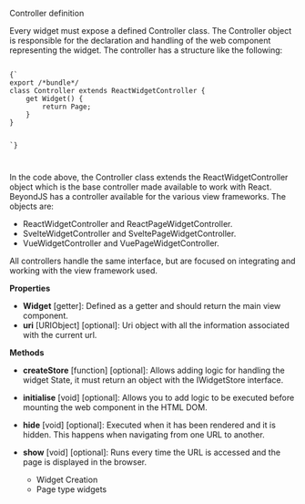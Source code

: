
<Title>Controller Object</Title>

<SubTitle>Controller definition</SubTitle>

Every widget must expose a defined Controller class. The Controller object is responsible for the declaration and handling of the web component representing the widget. The controller has a structure like the following:

<Code>
{`
export /*bundle*/
class Controller extends ReactWidgetController {
    get Widget() {
        return Page;
    }
}

`}

</Code>

In the code above, the Controller class extends the ReactWidgetController object which is the base controller made available to work with React. BeyondJS has a controller available for the various view frameworks. The objects are:

-   ReactWidgetController and ReactPageWidgetController.
-   SvelteWidgetController and SveltePageWidgetController.
-   VueWidgetController and VuePageWidgetController.

All controllers handle the same interface, but are focused on integrating and working with the view framework used.

**Properties**

-   **Widget** [getter]: Defined as a getter and should return the main view component.
-   **uri** <Link to="/docs/api/uri">[URIObject]</Link> [optional]: Uri object with all the information associated with the current url.

**Methods**

-   **createStore** [function] [optional]: Allows adding logic for handling the widget State, it must return an object with the <Link to="/docs/api/IwidgetStore">IWidgetStore</Link> interface.
-   **initialise** [void] [optional]: Allows you to add logic to be executed before mounting the web component in the HTML DOM.
-   **hide** [void] [optional]: Executed when it has been rendered and it is hidden. This happens when navigating from one URL to another.
-   **show** [void] [optional]: Runs every time the URL is accessed and the page is displayed in the browser.

    -   <Link to="/docs/widgets/creation">Widget Creation</Link>
    -   <Link to="/docs/widgets/page">Page type widgets</Link>
